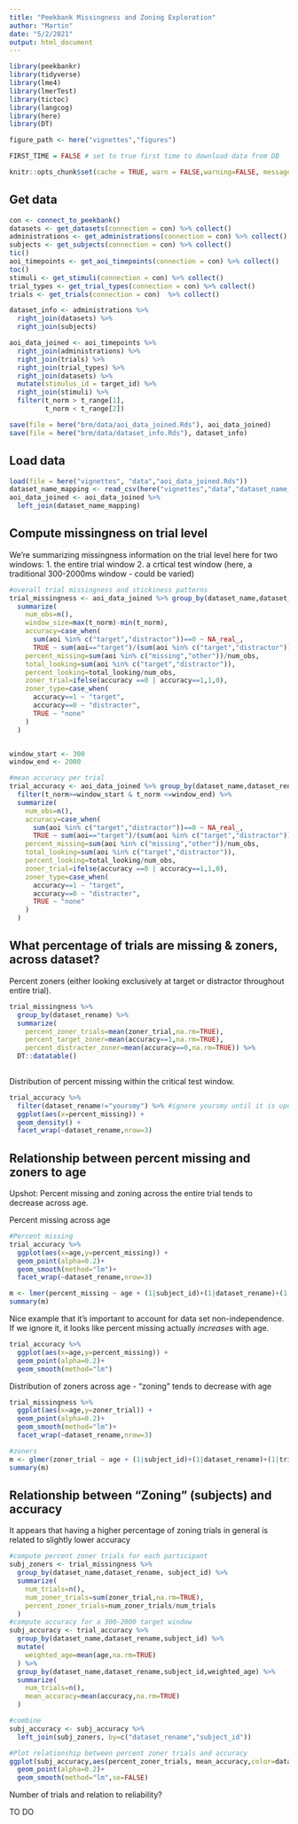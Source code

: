 ```yaml
---
title: "Peekbank Missingness and Zoning Exploration"
author: "Martin"
date: "5/2/2021"
output: html_document
---
```


```r
library(peekbankr)
library(tidyverse)
library(lme4)
library(lmerTest)
library(tictoc)
library(langcog)
library(here)
library(DT)

figure_path <- here("vignettes","figures")

FIRST_TIME = FALSE # set to true first time to download data from DB

knitr::opts_chunk$set(cache = TRUE, warn = FALSE,warning=FALSE, message = FALSE,cache.lazy = FALSE)
```

## Get data

```r
con <- connect_to_peekbank()
datasets <- get_datasets(connection = con) %>% collect()
administrations <- get_administrations(connection = con) %>% collect()
subjects <- get_subjects(connection = con) %>% collect()
tic()
aoi_timepoints <- get_aoi_timepoints(connection = con) %>% collect()
toc()
stimuli <- get_stimuli(connection = con) %>% collect()
trial_types <- get_trial_types(connection = con) %>% collect()
trials <- get_trials(connection = con)  %>% collect()

dataset_info <- administrations %>%
  right_join(datasets) %>%
  right_join(subjects) 

aoi_data_joined <- aoi_timepoints %>%
  right_join(administrations) %>%
  right_join(trials) %>%
  right_join(trial_types) %>%
  right_join(datasets) %>%
  mutate(stimulus_id = target_id) %>%
  right_join(stimuli) %>%
  filter(t_norm > t_range[1],
         t_norm < t_range[2])

save(file = here("brm/data/aoi_data_joined.Rds"), aoi_data_joined)
save(file = here("brm/data/dataset_info.Rds"), dataset_info)
```

## Load data

```r
load(file = here("vignettes", "data","aoi_data_joined.Rds"))
dataset_name_mapping <- read_csv(here("vignettes","data","dataset_name_mapping.csv"))
aoi_data_joined <- aoi_data_joined %>%
  left_join(dataset_name_mapping)
```

## Compute missingness on trial level

We're summarizing missingness information on the trial level here for two windows:
1. the entire trial window
2. a crtical test window (here, a traditional 300-2000ms window - could be varied)

```r
#overall trial missingness and stickiness patterns
trial_missingness <- aoi_data_joined %>% group_by(dataset_name,dataset_rename,administration_id, subject_id,age, trial_id,trial_type_id) %>%
  summarize(
    num_obs=n(),
    window_size=max(t_norm)-min(t_norm),
    accuracy=case_when(
      sum(aoi %in% c("target","distractor"))==0 ~ NA_real_,
      TRUE ~ sum(aoi=="target")/(sum(aoi %in% c("target","distractor")))),
    percent_missing=sum(aoi %in% c("missing","other"))/num_obs,
    total_looking=sum(aoi %in% c("target","distractor")),
    percent_looking=total_looking/num_obs,
    zoner_trial=ifelse(accuracy ==0 | accuracy==1,1,0),
    zoner_type=case_when(
      accuracy==1 ~ "target",
      accuracy==0 ~ "distracter",
      TRUE ~ "none"
    )
  )


window_start <- 300
window_end <- 2000

#mean accuracy per trial
trial_accuracy <- aoi_data_joined %>% group_by(dataset_name,dataset_rename,administration_id, subject_id,age, trial_id,trial_type_id) %>%
  filter(t_norm>=window_start & t_norm <=window_end) %>%
  summarize(
    num_obs=n(),
    accuracy=case_when(
      sum(aoi %in% c("target","distractor"))==0 ~ NA_real_,
      TRUE ~ sum(aoi=="target")/(sum(aoi %in% c("target","distractor")))),
    percent_missing=sum(aoi %in% c("missing","other"))/num_obs,
    total_looking=sum(aoi %in% c("target","distractor")),
    percent_looking=total_looking/num_obs,
    zoner_trial=ifelse(accuracy ==0 | accuracy==1,1,0),
    zoner_type=case_when(
      accuracy==1 ~ "target",
      accuracy==0 ~ "distracter",
      TRUE ~ "none"
    )
  )


```

## What percentage of trials are missing & zoners, across dataset?

Percent zoners (either looking exclusively at target or distractor throughout entire trial).

```r

trial_missingness %>%
  group_by(dataset_rename) %>%
  summarize(
    percent_zoner_trials=mean(zoner_trial,na.rm=TRUE),
    percent_target_zoner=mean(accuracy==1,na.rm=TRUE),
    percent_distracter_zoner=mean(accuracy==0,na.rm=TRUE)) %>%
  DT::datatable()
  
```

Distribution of percent missing within the critical test window.

```r
trial_accuracy %>%
  filter(dataset_rename!="yoursmy") %>% #ignore yoursmy until it is updated
  ggplot(aes(x=percent_missing)) +
  geom_density() +
  facet_wrap(~dataset_rename,nrow=3)
```


## Relationship between percent missing and zoners to age

Upshot: Percent missing and zoning across the entire trial tends to decrease across age.

Percent missing across age

```r
#Percent missing
trial_accuracy %>%
  ggplot(aes(x=age,y=percent_missing)) +
  geom_point(alpha=0.2)+
  geom_smooth(method="lm")+
  facet_wrap(~dataset_rename,nrow=3)

m <- lmer(percent_missing ~ age + (1|subject_id)+(1|dataset_rename)+(1|trial_type_id),data=trial_accuracy)
summary(m)
```
Nice example that it's important to account for data set non-independence. If we ignore it, it looks like percent missing actually *increases* with age.

```r
trial_accuracy %>%
  ggplot(aes(x=age,y=percent_missing)) +
  geom_point(alpha=0.2)+
  geom_smooth(method="lm")

```

Distribution of zoners across age - "zoning" tends to decrease with age

```r
trial_missingness %>%
  ggplot(aes(x=age,y=zoner_trial)) +
  geom_point(alpha=0.2)+
  geom_smooth(method="lm")+
  facet_wrap(~dataset_rename,nrow=3)

#zoners
m <- glmer(zoner_trial ~ age + (1|subject_id)+(1|dataset_rename)+(1|trial_type_id),data=trial_accuracy,family=binomial)
summary(m)
```

## Relationship between "Zoning" (subjects) and accuracy

It appears that having a higher percentage of zoning trials in general is related to slightly lower accuracy

```r
#compute percent zoner trials for each participant
subj_zoners <- trial_missingness %>%
  group_by(dataset_name,dataset_rename, subject_id) %>%
  summarize(
    num_trials=n(),
    num_zoner_trials=sum(zoner_trial,na.rm=TRUE),
    percent_zoner_trials=num_zoner_trials/num_trials
  )
#compute accuracy for a 300-2000 target window
subj_accuracy <- trial_accuracy %>%
  group_by(dataset_name,dataset_rename,subject_id) %>%
  mutate(
    weighted_age=mean(age,na.rm=TRUE)
  ) %>%
  group_by(dataset_name,dataset_rename,subject_id,weighted_age) %>%
  summarize(
    num_trials=n(),
    mean_accuracy=mean(accuracy,na.rm=TRUE)
  )  

#combine
subj_accuracy <- subj_accuracy %>%
  left_join(subj_zoners, by=c("dataset_rename","subject_id"))

#Plot relationship between percent zoner trials and accuracy
ggplot(subj_accuracy,aes(percent_zoner_trials, mean_accuracy,color=dataset_rename))+
  geom_point(alpha=0.2)+
  geom_smooth(method="lm",se=FALSE)
```


Number of trials and relation to reliability?

TO DO

